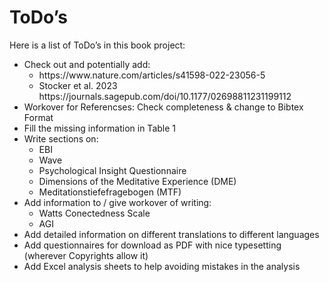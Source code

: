 
# ToDo's {-}

Here is a list of ToDo's in this book project:

* Check out and potentially add: 
  * https://www.nature.com/articles/s41598-022-23056-5
  * Stocker et al. 2023 https://journals.sagepub.com/doi/10.1177/02698811231199112
* Workover for Referencses: Check completeness & change to Bibtex Format
* Fill the missing information in Table 1
* Write sections on:
  * EBI
  * Wave
  * Psychological Insight Questionnaire
  * Dimensions of the Meditative Experience (DME)
  * Meditationstiefefragebogen (MTF)  
* Add information to / give workover of writing:
  * Watts Conectedness Scale
  * AGI
* Add detailed information on different translations to different languages
* Add questionnaires for download as PDF with nice typesetting (wherever Copyrights allow it)
* Add Excel analysis sheets to help avoiding mistakes in the analysis



